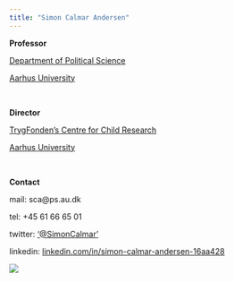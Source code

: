 ```yaml
---
title: "Simon Calmar Andersen"
---
```




**Professor** 

[Department of Political Science](https://ps.au.dk/)

[Aarhus University](https://www.au.dk/)

<p>&nbsp;</p>

**Director** 

[TrygFonden's Centre for Child Research](https://childresearch.au.dk/)

[Aarhus University](https://www.au.dk/)


<p>&nbsp;</p>

**Contact**

mail: sca@ps.au.dk

tel: +45 61 66 65 01

twitter: ['@SimonCalmar'](https://twitter.com/SimonCalmar)

linkedin: [linkedin.com/in/simon-calmar-andersen-16aa428](https://www.linkedin.com/in/simon-calmar-andersen-16aa428/)

![](Billede SCA.jpg)